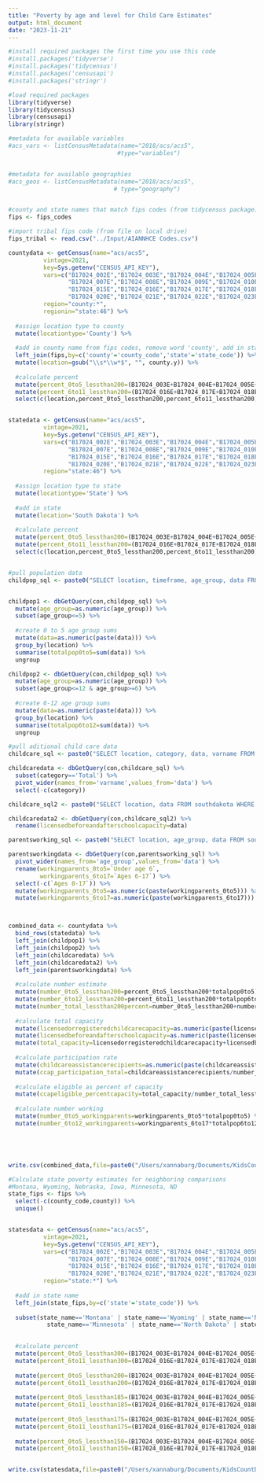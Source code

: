 ```yaml
---
title: "Poverty by age and level for Child Care Estimates"
output: html_document
date: "2023-11-21"
---
```


```r
#install required packages the first time you use this code
#install.packages('tidyverse')
#install.packages('tidycensus')
#install.packages('censusapi')
#install.packages('stringr')

#load required packages
library(tidyverse)
library(tidycensus)
library(censusapi)
library(stringr)
```

```r
#metadata for available variables
#acs_vars <- listCensusMetadata(name="2018/acs/acs5",
                               #type="variables")


#metadata for available geographies
#acs_geos <- listCensusMetadata(name="2018/acs/acs5",
                              # type="geography")


#county and state names that match fips codes (from tidycensus package)
fips <- fips_codes

#import tribal fips code (from file on local drive)
fips_tribal <- read.csv("../Input/AIANNHCE Codes.csv")

```


```r
countydata <- getCensus(name="acs/acs5",
          vintage=2021,
          key=Sys.getenv("CENSUS_API_KEY"),
          vars=c("B17024_002E","B17024_003E","B17024_004E","B17024_005E","B17024_006E",
                 "B17024_007E","B17024_008E","B17024_009E","B17024_010E",
                 "B17024_015E","B17024_016E","B17024_017E","B17024_018E","B17024_019E",
                 "B17024_020E","B17024_021E","B17024_022E","B17024_023E"),
          region="county:*",
          regionin="state:46") %>%
  
  #assign location type to county
  mutate(locationtype='County') %>%
  
  #add in county name from fips codes, remove word 'county', add in state name
  left_join(fips,by=c('county'='county_code','state'='state_code')) %>% 
  mutate(location=gsub("\\s*\\w*$", "", county.y)) %>%
  
  #calculate percent
  mutate(percent_0to5_lessthan200=(B17024_003E+B17024_004E+B17024_005E+B17024_006E+B17024_007E+B17024_008E+B17024_009E+B17024_010E)/B17024_002E) %>%
  mutate(percent_6to11_lessthan200=(B17024_016E+B17024_017E+B17024_018E+B17024_019E+B17024_020E+B17024_021E+B17024_022E+B17024_023E)/B17024_015E) %>%
  select(c(location,percent_0to5_lessthan200,percent_6to11_lessthan200))


statedata <- getCensus(name="acs/acs5",
          vintage=2021,
          key=Sys.getenv("CENSUS_API_KEY"),
          vars=c("B17024_002E","B17024_003E","B17024_004E","B17024_005E","B17024_006E",
                 "B17024_007E","B17024_008E","B17024_009E","B17024_010E",
                 "B17024_015E","B17024_016E","B17024_017E","B17024_018E","B17024_019E",
                 "B17024_020E","B17024_021E","B17024_022E","B17024_023E"),
          region="state:46") %>%
  
  #assign location type to state
  mutate(locationtype='State') %>%
  
  #add in state
  mutate(location='South Dakota') %>%
  
  #calculate percent
  mutate(percent_0to5_lessthan200=(B17024_003E+B17024_004E+B17024_005E+B17024_006E+B17024_007E+B17024_008E+B17024_009E+B17024_010E)/B17024_002E) %>%
  mutate(percent_6to11_lessthan200=(B17024_016E+B17024_017E+B17024_018E+B17024_019E+B17024_020E+B17024_021E+B17024_022E+B17024_023E)/B17024_015E) %>%
  select(c(location,percent_0to5_lessthan200,percent_6to11_lessthan200))


#pull population data
childpop_sql <- paste0("SELECT location, timeframe, age_group, data FROM southdakota WHERE (timeframe='2022' AND vintageyear='2022') AND varname='childpopulationbysingleyearofage';")


childpop1 <- dbGetQuery(con,childpop_sql) %>%
  mutate(age_group=as.numeric(age_group)) %>%
  subset(age_group<=5) %>%
  
  #create 0 to 5 age group sums
  mutate(data=as.numeric(paste(data))) %>%
  group_by(location) %>%
  summarise(totalpop0to5=sum(data)) %>%
  ungroup

childpop2 <- dbGetQuery(con,childpop_sql) %>%
  mutate(age_group=as.numeric(age_group)) %>%
  subset(age_group<=12 & age_group>=6) %>%
  
  #create 6-12 age group sums
  mutate(data=as.numeric(paste(data))) %>%
  group_by(location) %>%
  summarise(totalpop6to12=sum(data)) %>%
  ungroup

#pull aditional child care data
childcare_sql <- paste0("SELECT location, category, data, varname FROM southdakota WHERE timeframe='2023' AND (varname='childcareassistancerecipients' OR varname='licensedorregisteredchildcarecapacity');")

childcaredata <- dbGetQuery(con,childcare_sql) %>%
  subset(category=='Total') %>%
  pivot_wider(names_from='varname',values_from='data') %>%
  select(-c(category))

childcare_sql2 <- paste0("SELECT location, data FROM southdakota WHERE timeframe='2023' AND (varname='licensedbeforeandafterschoolcapacity');")

childcaredata2 <- dbGetQuery(con,childcare_sql2) %>%
  rename(licensedbeforeandafterschoolcapacity=data)

parentsworking_sql <- paste0("SELECT location, age_group, data FROM southdakota WHERE timeframe='2017-2021' AND (varname='childrenwithparentsinlaborforce') AND dataformat='Percent' AND (locationtype='County' OR locationtype='State');")

parentsworkingdata <- dbGetQuery(con,parentsworking_sql) %>%
  pivot_wider(names_from='age_group',values_from='data') %>%
  rename(workingparents_0to5=`Under age 6`,
         workingparents_6to17=`Ages 6-17`) %>%
  select(-c(`Ages 0-17`)) %>%
  mutate(workingparents_0to5=as.numeric(paste(workingparents_0to5))) %>%
  mutate(workingparents_6to17=as.numeric(paste(workingparents_6to17)))



combined_data <- countydata %>%
  bind_rows(statedata) %>%
  left_join(childpop1) %>%
  left_join(childpop2) %>%
  left_join(childcaredata) %>%
  left_join(childcaredata2) %>%
  left_join(parentsworkingdata) %>%
  
  #calculate number estimate
  mutate(number_0to5_lessthan200=percent_0to5_lessthan200*totalpop0to5) %>%
  mutate(number_6to12_lessthan200=percent_6to11_lessthan200*totalpop6to12) %>%
  mutate(number_total_lessthan200percent=number_0to5_lessthan200+number_6to12_lessthan200) %>%
  
  #calculate total capacity
  mutate(licensedorregisteredchildcarecapacity=as.numeric(paste(licensedorregisteredchildcarecapacity))) %>%
  mutate(licensedbeforeandafterschoolcapacity=as.numeric(paste(licensedbeforeandafterschoolcapacity))) %>%
  mutate(total_capacity=licensedorregisteredchildcarecapacity+licensedbeforeandafterschoolcapacity) %>%
  
  #calculate participation rate
  mutate(childcareassistancerecipients=as.numeric(paste(childcareassistancerecipients))) %>%
  mutate(ccap_participation_total=childcareassistancerecipients/number_total_lessthan200percent) %>%
  
  #calculate eligible as percent of capacity
  mutate(ccapeligible_percentcapacity=total_capacity/number_total_lessthan200percent) %>%
  
  #calculate number working
  mutate(number_0to5_workingparents=workingparents_0to5*totalpop0to5) %>%
  mutate(number_6to12_workingparents=workingparents_6to17*totalpop6to12) 





write.csv(combined_data,file=paste0("/Users/xannaburg/Documents/KidsCountData/Output/myanalysis/southdakota_populationbyagebypoverty_bycounty.csv"),row.names=FALSE)


```



```r
#Calculate state poverty estimates for neighboring comparisons
#Montana, Wyoming, Nebraska, Iowa, Minnesota, ND
state_fips <- fips %>%
  select(-c(county_code,county)) %>%
  unique()


statesdata <- getCensus(name="acs/acs5",
          vintage=2021,
          key=Sys.getenv("CENSUS_API_KEY"),
          vars=c("B17024_002E","B17024_003E","B17024_004E","B17024_005E","B17024_006E",
                 "B17024_007E","B17024_008E","B17024_009E","B17024_010E","B17024_011E",
                 "B17024_015E","B17024_016E","B17024_017E","B17024_018E","B17024_019E",
                 "B17024_020E","B17024_021E","B17024_022E","B17024_023E","B17024_024E"),
          region="state:*") %>%
  
  #add in state name
  left_join(state_fips,by=c('state'='state_code')) %>% 
  
  subset(state_name=='Montana' | state_name=='Wyoming' | state_name=='Nebraska' | state_name=='Iowa' | 
           state_name=='Minnesota' | state_name=='North Dakota' | state_name=='South Dakota') %>%

  
  #calculate percent
  mutate(percent_0to5_lessthan300=(B17024_003E+B17024_004E+B17024_005E+B17024_006E+B17024_007E+B17024_008E+B17024_009E+B17024_010E+B17024_011E)/B17024_002E) %>%
  mutate(percent_6to11_lessthan300=(B17024_016E+B17024_017E+B17024_018E+B17024_019E+B17024_020E+B17024_021E+B17024_022E+B17024_023E+B17024_024E)/B17024_015E) %>%
  
  mutate(percent_0to5_lessthan200=(B17024_003E+B17024_004E+B17024_005E+B17024_006E+B17024_007E+B17024_008E+B17024_009E+B17024_010E)/B17024_002E) %>%
  mutate(percent_6to11_lessthan200=(B17024_016E+B17024_017E+B17024_018E+B17024_019E+B17024_020E+B17024_021E+B17024_022E+B17024_023E)/B17024_015E) %>%
  
  mutate(percent_0to5_lessthan185=(B17024_003E+B17024_004E+B17024_005E+B17024_006E+B17024_007E+B17024_008E+B17024_009E)/B17024_002E) %>%
  mutate(percent_6to11_lessthan185=(B17024_016E+B17024_017E+B17024_018E+B17024_019E+B17024_020E+B17024_021E+B17024_022E)/B17024_015E) %>%
  
  mutate(percent_0to5_lessthan175=(B17024_003E+B17024_004E+B17024_005E+B17024_006E+B17024_007E+B17024_008E)/B17024_002E) %>%
  mutate(percent_6to11_lessthan175=(B17024_016E+B17024_017E+B17024_018E+B17024_019E+B17024_020E+B17024_021E)/B17024_015E) %>%
  
  mutate(percent_0to5_lessthan150=(B17024_003E+B17024_004E+B17024_005E+B17024_006E+B17024_007E)/B17024_002E) %>%
  mutate(percent_6to11_lessthan150=(B17024_016E+B17024_017E+B17024_018E+B17024_019E+B17024_020E)/B17024_015E) 


write.csv(statesdata,file=paste0("/Users/xannaburg/Documents/KidsCountData/Output/myanalysis/povertyforneighboringstates.csv"),row.names=FALSE)
```


